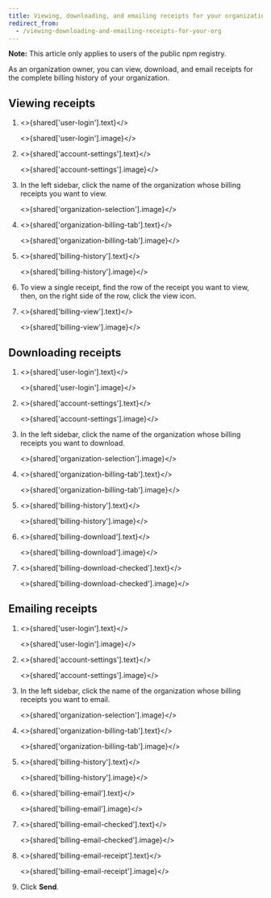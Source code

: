 ```yaml
---
title: Viewing, downloading, and emailing receipts for your organization
redirect_from:
  - /viewing-downloading-and-emailing-receipts-for-your-org
---
```



<Note>

**Note:** This article only applies to users of the public npm registry.

</Note>

As an organization owner, you can view, download, and email receipts for the complete billing history of your organization.

## Viewing receipts

1. <>{shared['user-login'].text}</>

   <>{shared['user-login'].image}</>

2. <>{shared['account-settings'].text}</>

   <>{shared['account-settings'].image}</>

3. In the left sidebar, click the name of the organization whose billing receipts you want to view.

   <>{shared['organization-selection'].image}</>

4. <>{shared['organization-billing-tab'].text}</>

   <>{shared['organization-billing-tab'].image}</>

5. <>{shared['billing-history'].text}</>

   <>{shared['billing-history'].image}</>

6. To view a single receipt, find the row of the receipt you want to view, then, on the right side of the row, click the view icon.

7. <>{shared['billing-view'].text}</>

   <>{shared['billing-view'].image}</>

## Downloading receipts

1. <>{shared['user-login'].text}</>

   <>{shared['user-login'].image}</>

2. <>{shared['account-settings'].text}</>

   <>{shared['account-settings'].image}</>

3. In the left sidebar, click the name of the organization whose billing receipts you want to download.

   <>{shared['organization-selection'].image}</>

4. <>{shared['organization-billing-tab'].text}</>

   <>{shared['organization-billing-tab'].image}</>

5. <>{shared['billing-history'].text}</>

   <>{shared['billing-history'].image}</>

6. <>{shared['billing-download'].text}</>

   <>{shared['billing-download'].image}</>

7. <>{shared['billing-download-checked'].text}</>

   <>{shared['billing-download-checked'].image}</>

## Emailing receipts

1. <>{shared['user-login'].text}</>

   <>{shared['user-login'].image}</>

2. <>{shared['account-settings'].text}</>

   <>{shared['account-settings'].image}</>

3. In the left sidebar, click the name of the organization whose billing receipts you want to email.

   <>{shared['organization-selection'].image}</>

4. <>{shared['organization-billing-tab'].text}</>

   <>{shared['organization-billing-tab'].image}</>

5. <>{shared['billing-history'].text}</>

   <>{shared['billing-history'].image}</>

6. <>{shared['billing-email'].text}</>

   <>{shared['billing-email'].image}</>

7. <>{shared['billing-email-checked'].text}</>

   <>{shared['billing-email-checked'].image}</>

8. <>{shared['billing-email-receipt'].text}</>

   <>{shared['billing-email-receipt'].image}</>

9. Click **Send**.
